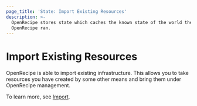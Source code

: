 ```yaml
---
page_title: 'State: Import Existing Resources'
description: >-
  OpenRecipe stores state which caches the known state of the world the last time
  OpenRecipe ran.
---
```


# Import Existing Resources

OpenRecipe is able to import existing infrastructure. This allows you to take
resources you have created by some other means and bring them under OpenRecipe management.

To learn more, see [Import](/terraform/language/import).
